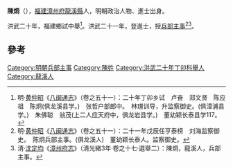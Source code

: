 '''陳烱'''（{{bd|?||?|}}），[[福建|福建]][[漳州府|漳州府]][[龍溪縣|龍溪縣]]人，明朝政治人物、進士出身。

洪武二十年，福建鄉試中舉<ref>明·[[黄仲昭|黄仲昭]]《[[八闽通志|八闽通志]]》（卷之五十一）：二十年丁卯乡试　卢奋　郑文贤　陈应祖　陈炯(俱龙溪县学。)　张哲户部郎中。　林璟训导，升监察御史。(俱漳浦县学。)　朱佛聪　翁茂(上二人应天府中，俱龙岩县学。)　董幼颖长泰县学117。</ref>。洪武二十一年，登進士，授[[兵部主事|兵部主事]]<ref>明·[[黄仲昭|黄仲昭]]《[[八闽通志|八闽通志]]》（卷之五十一）：二十一年戊辰任亨泰榜　刘海监察御史。　陈炯兵部主事。(俱龙溪人)　董幼颖长泰人。监察御史。</ref><ref>清·[[沈定均|沈定均]]《[[漳州府志|漳州府志]]》（清光緒3年·卷之十七·選舉二）：陳烱，龍溪人，兵部主事。</ref>。

==參考==
{{reflist}}
{{明朝人物小作品}}
{{洪武二十一年戊辰科殿試金榜}}
[[Category:明朝兵部主事|Category:明朝兵部主事]]
[[Category:陳姓|Category:陳姓]]
[[Category:洪武二十年丁卯科舉人|Category:洪武二十年丁卯科舉人]]
[[Category:龍溪人|Category:龍溪人]]